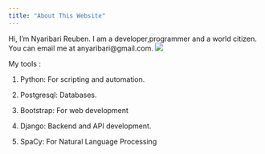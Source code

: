 ```yaml
---
title: "About This Website"
---
```


Hi, I’m Nyaribari Reuben. I am a developer,programmer and a world citizen.
You can email me at anyaribari@gmail.com.
![](./tema4.jpeg)

My tools :

1. Python: For scripting and automation.

2. Postgresql: 
Databases.

3. Bootstrap: 
For web development

4. Django: 
Backend and API development.

5. SpaCy: 
For Natural Language Processing 
